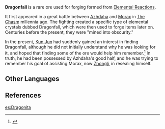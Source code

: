 {{Terminology Infobox
|type         = Lore
|region       = Liyue
}}
'''Dragonfall''' is a rare ore used for forging formed from [[Elemental Reactions]].

It first appeared in a great battle between [[Azhdaha]] and [[Morax]] in [[The Chasm]] millennia ago. The fighting created a specific type of elemental crystals dubbed Dragonfall, which were then used to forge items later on. Centuries before the present, they were "mined into obscurity."

In the present, [[Kun Jun]] had suddenly gained an interest in finding Dragonfall, although he did not initially understand why he was looking for it, and hoped that finding some of the ore would help him remember.<ref>{{Ref/Quest|No Mere Stone}}</ref> In truth, he had been possessed by Azhdaha's good half, and he was trying to remember his goal of assisting Morax, now [[Zhongli]], in resealing himself.

==Other Languages==
{{Other Languages
|en      = Dragonfall
|zhs     = 镇龙石
|zhs_rm  = Zhènlóng-shí
|zht     = 鎮龍石
|zht_rm  = Zhènlóng-shí
|zh_tl   = Dragon-Suppressing Stone
|ja      = {{Rubi|鎮|ちん|龍|りゅう|石|せき}}
|ja_rm   = Chinryuu-seki<ref>{{Ref/Quest|Truth in the Stones|note=Japanese Voice-Over}}</ref>
|ja_tl   = Dragon-Suppressing Stone{{Sino|ja}}
|ko      = {{tt|용|龍}} {{tt|진압석|鎭壓石}}
|ko_rm   = Yong Jinapseok
|ko_tl   = Dragon Suppression-Stone
|es      = Dragonita
|es_tl   = Dragonite<ref group="•" name="ESFRPT">'''ES & FR & PT:''' Likely from "dragon" and the suffix ''-ita'' or ''-ite'' denoting that it is a rock or mineral.</ref>
|fr      = Dragonite
|fr_tl   = Dragonite<ref group="•" name="ESFRPT" />
|ru      = Жемчужина дракона
|ru_tl   = 
|th      = Dragonfall
|vi      = {{tt|Trấn Long Thạch|镇龙石}}
|vi_tl   = Dragon-Suppressing Stone{{Sino|vi}}
|de      = Drachenfall
|de_tl   = Dragonfall
|id      = Dragonfall
|pt      = Dragonite
|pt_tl   = Dragonite<ref group="•" name="ESFRPT" />
}}

==References==
{{Reflist}}

[[es:Dragonita]]